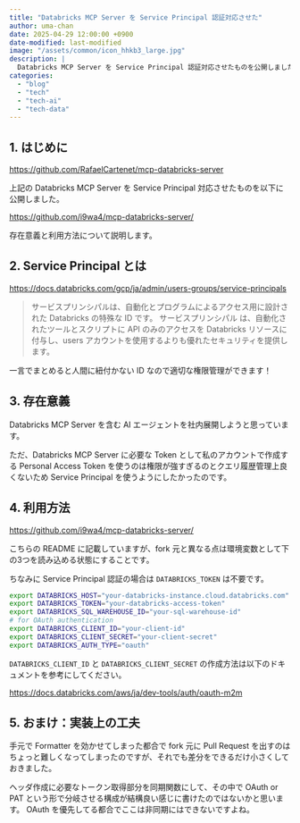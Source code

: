 ```yaml
---
title: "Databricks MCP Server を Service Principal 認証対応させた"
author: uma-chan
date: 2025-04-29 12:00:00 +0900
date-modified: last-modified
image: "/assets/common/icon_hhkb3_large.jpg"
description: |
  Databricks MCP Server を Service Principal 認証対応させたものを公開しました
categories:
  - "blog"
  - "tech"
  - "tech-ai"
  - "tech-data"
---
```


## 1. はじめに

<https://github.com/RafaelCartenet/mcp-databricks-server>

上記の Databricks MCP Server を Service Principal 対応させたものを以下に公開しました。

<https://github.com/i9wa4/mcp-databricks-server/>

存在意義と利用方法について説明します。

## 2. Service Principal とは

<https://docs.databricks.com/gcp/ja/admin/users-groups/service-principals>

> サービスプリンシパルは、自動化とプログラムによるアクセス用に設計された Databricks の特殊な ID です。 サービスプリンシパル は、自動化されたツールとスクリプトに API のみのアクセスを Databricks リソースに付与し、users アカウントを使用するよりも優れたセキュリティを提供します。

一言でまとめると人間に紐付かない ID なので適切な権限管理ができます！

## 3. 存在意義

Databricks MCP Server を含む AI エージェントを社内展開しようと思っています。

ただ、Databricks MCP Server に必要な Token として私のアカウントで作成する Personal Access Token を使うのは権限が強すぎるのとクエリ履歴管理上良くないため Service Principal を使うようにしたかったのです。

## 4. 利用方法

<https://github.com/i9wa4/mcp-databricks-server/>

こちらの README に記載していますが、fork 元と異なる点は環境変数として下の3つを読み込める状態にすることです。

ちなみに Service Principal 認証の場合は `DATABRICKS_TOKEN` は不要です。

```.sh
export DATABRICKS_HOST="your-databricks-instance.cloud.databricks.com"
export DATABRICKS_TOKEN="your-databricks-access-token"
export DATABRICKS_SQL_WAREHOUSE_ID="your-sql-warehouse-id"
# for OAuth authentication
export DATABRICKS_CLIENT_ID="your-client-id"
export DATABRICKS_CLIENT_SECRET="your-client-secret"
export DATABRICKS_AUTH_TYPE="oauth"
```

`DATABRICKS_CLIENT_ID` と `DATABRICKS_CLIENT_SECRET` の作成方法は以下のドキュメントを参考にしてください。

<https://docs.databricks.com/aws/ja/dev-tools/auth/oauth-m2m>

## 5. おまけ：実装上の工夫

手元で Formatter を効かせてしまった都合で fork 元に Pull Request を出すのはちょっと難しくなってしまったのですが、それでも差分をできるだけ小さくしておきました。

ヘッダ作成に必要なトークン取得部分を同期関数にして、その中で OAuth or PAT という形で分岐させる構成が結構良い感じに書けたのではないかと思います。
OAuth を優先してる都合でここは非同期にはできないですよね。
